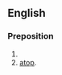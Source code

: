 ==English==
{{rfv|see [[on top]]}}

===Preposition===
{{en-prep}}

# {{misspelling of|on top}}
# [[atop]].